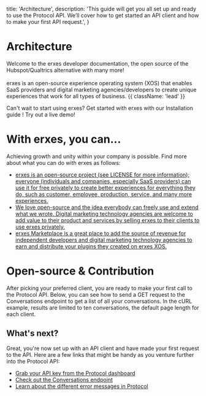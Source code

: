   title: 'Architecture',
  description:
    'This guide will get you all set up and ready to use the Protocol API. We’ll cover how to get started an API client and how to make your first API request.',
}

# Architecture

Welcome to the erxes developer documentation, the open source of the Hubspot/Qualtrics alternative with many more!<br/><br/> erxes is an open-source experience operating system (XOS) that enables SaaS providers and digital marketing agencies/developers to create unique experiences that work for all types of business. {{ className: 'lead' }}

<Note>
  Can't wait to start using erxes? Get started with erxes with our Installation
  guide ! Try out a live demo!
</Note>

# With erxes, you can...

Achieving growth and unity within your company is possible. Find more about what you can do with erxes as follows:

- [erxes is an open-source project (see LICENSE for more information); everyone (individuals and companies, especially SaaS providers) can use it for free privately to create better experiences for everything they do, such as customer, employee, production, service, and many more experiences.](#)
- [We love open-source and the idea everybody can freely use and extend what we wrote. Digital marketing technology agencies are welcome to add value to their product and services by selling erxes to their clients to use erxes privately.](/conversations)
- [erxes Marketplace is a great place to add the source of revenue for independent developers and digital marketing technology agencies to earn and distribute your plugins they created on erxes XOS.](/errors)

# Open-source & Contribution

After picking your preferred client, you are ready to make your first call to the Protocol API. Below, you can see how to send a GET request to the Conversations endpoint to get a list of all your conversations. In the cURL example, results are limited to ten conversations, the default page length for each client.

## What's next?

Great, you're now set up with an API client and have made your first request to the API. Here are a few links that might be handy as you venture further into the Protocol API:

- [Grab your API key from the Protocol dashboard](#)
- [Check out the Conversations endpoint](/conversations)
- [Learn about the different error messages in Protocol](/errors)
